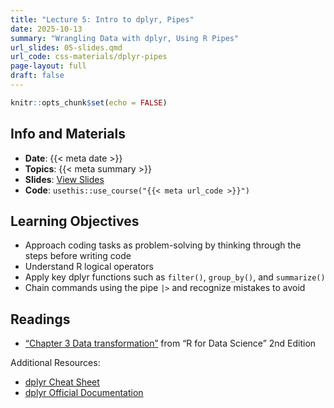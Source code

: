 ```yaml
---
title: "Lecture 5: Intro to dplyr, Pipes"
date: 2025-10-13
summary: "Wrangling Data with dplyr, Using R Pipes"
url_slides: 05-slides.qmd
url_code: css-materials/dplyr-pipes
page-layout: full
draft: false
---
```


```r
knitr::opts_chunk$set(echo = FALSE)
```

## Info and Materials

* **Date**: {{< meta date >}}
* **Topics**: {{< meta summary >}}
* **Slides**: [View Slides]({{< meta url_slides >}})
* **Code**: `usethis::use_course("{{< meta url_code >}}")`


## Learning Objectives

- Approach coding tasks as problem-solving by thinking through the steps before writing code
- Understand R logical operators
- Apply key dplyr functions such as `filter()`, `group_by()`, and `summarize()`
- Chain commands using the pipe `|>` and recognize mistakes to avoid


## Readings

* ["Chapter 3 Data transformation"](https://r4ds.hadley.nz/data-transform) from "R for Data Science" 2nd Edition 

Additional Resources:

* [dplyr Cheat Sheet](https://rstudio.github.io/cheatsheets/html/data-transformation.html)
* [dplyr Official Documentation](https://dplyr.tidyverse.org/)

